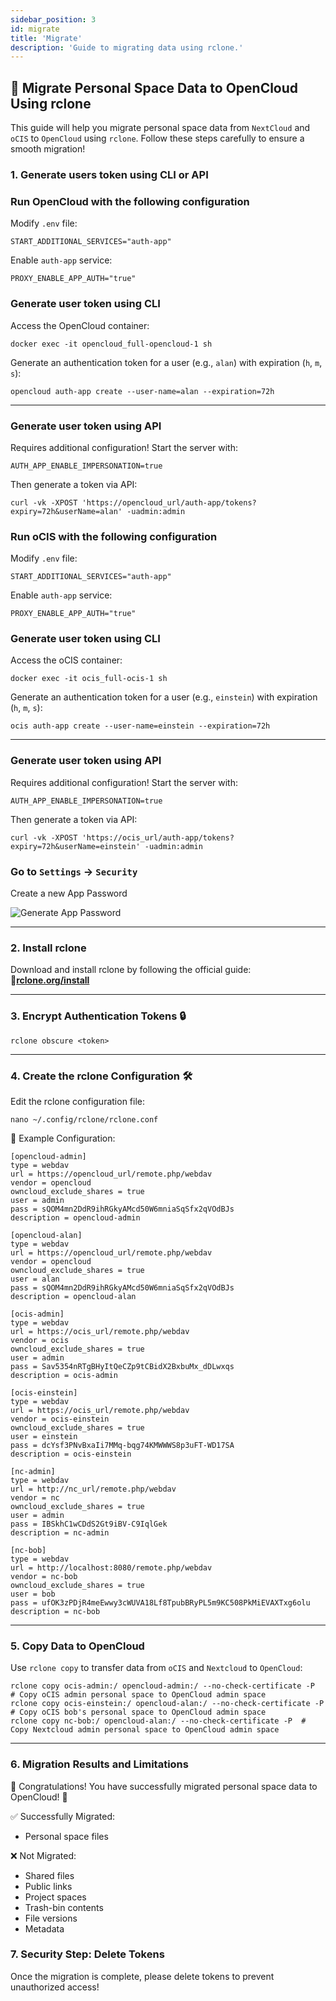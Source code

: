 ```yaml
---
sidebar_position: 3
id: migrate
title: 'Migrate'
description: 'Guide to migrating data using rclone.'
---
```



## 🚀 Migrate Personal Space Data to OpenCloud Using rclone

This guide will help you migrate personal space data from `NextCloud` and `oCIS` to `OpenCloud` using `rclone`. Follow
these steps carefully to ensure a smooth migration!

### 1. Generate users token using CLI or API

<Tabs>
<TabItem value="opencloud" label="OpenCloud">

### Run OpenCloud with the following configuration

Modify `.env` file:

```shell
START_ADDITIONAL_SERVICES="auth-app"
```

Enable `auth-app` service:

```shell
PROXY_ENABLE_APP_AUTH="true"
```

### Generate user token using CLI

Access the OpenCloud container:

```shell
docker exec -it opencloud_full-opencloud-1 sh
```

Generate an authentication token for a user (e.g., `alan`) with expiration (`h`, `m`, `s`):

```shell
opencloud auth-app create --user-name=alan --expiration=72h
```

---

### Generate user token using API

Requires additional configuration! Start the server with:

```shell
AUTH_APP_ENABLE_IMPERSONATION=true
```

Then generate a token via API:

```shell
curl -vk -XPOST 'https://opencloud_url/auth-app/tokens?expiry=72h&userName=alan' -uadmin:admin
```

</TabItem>

<TabItem value="ocis" label="oCIS">

### Run oCIS with the following configuration

Modify `.env` file:

```shell
START_ADDITIONAL_SERVICES="auth-app"
```

Enable `auth-app` service:

```shell
PROXY_ENABLE_APP_AUTH="true"
```

### Generate user token using CLI

Access the oCIS container:

```shell
docker exec -it ocis_full-ocis-1 sh
```

Generate an authentication token for a user (e.g., `einstein`) with expiration (`h`, `m`, `s`):

```shell
ocis auth-app create --user-name=einstein --expiration=72h
```

---

### Generate user token using API

Requires additional configuration! Start the server with:

```shell
AUTH_APP_ENABLE_IMPERSONATION=true
```

Then generate a token via API:

```shell
curl -vk -XPOST 'https://ocis_url/auth-app/tokens?expiry=72h&userName=einstein' -uadmin:admin
```

</TabItem>

<TabItem value="nc" label="Nextcloud">

### Go to `Settings` → `Security`

Create a new App Password

![Generate App Password](./img/generate-pass-nc.png)

</TabItem>
</Tabs>

---

### 2. Install rclone

Download and install rclone by following the official guide: 🔗[**rclone.org/install**](https://rclone.org/install/)

---

### 3. Encrypt Authentication Tokens 🔒

```shell
rclone obscure <token>
```

---

### 4. Create the rclone Configuration 🛠️

Edit the rclone configuration file:

```shell
nano ~/.config/rclone/rclone.conf
```

📌 Example Configuration:

```shell
[opencloud-admin]
type = webdav
url = https://opencloud_url/remote.php/webdav
vendor = opencloud
owncloud_exclude_shares = true
user = admin
pass = sQOM4mn2DdR9ihRGkyAMcd50W6mniaSqSfx2qVOdBJs
description = opencloud-admin

[opencloud-alan]
type = webdav
url = https://opencloud_url/remote.php/webdav
vendor = opencloud
owncloud_exclude_shares = true
user = alan
pass = sQOM4mn2DdR9ihRGkyAMcd50W6mniaSqSfx2qVOdBJs
description = opencloud-alan

[ocis-admin]
type = webdav
url = https://ocis_url/remote.php/webdav
vendor = ocis
owncloud_exclude_shares = true
user = admin
pass = Sav5354nRTgBHyItQeCZp9tCBidX2BxbuMx_dDLwxqs
description = ocis-admin

[ocis-einstein]
type = webdav
url = https://ocis_url/remote.php/webdav
vendor = ocis-einstein
owncloud_exclude_shares = true
user = einstein
pass = dcYsf3PNvBxaIi7MMq-bqg74KMWWWS8p3uFT-WD17SA
description = ocis-einstein

[nc-admin]
type = webdav
url = http://nc_url/remote.php/webdav
vendor = nc
owncloud_exclude_shares = true
user = admin
pass = IBSkhC1wCDdS2Gt9iBV-C9IqlGek
description = nc-admin

[nc-bob]
type = webdav
url = http://localhost:8080/remote.php/webdav
vendor = nc-bob
owncloud_exclude_shares = true
user = bob
pass = ufOK3zPDjR4meEwwy3cWUVA18Lf8TpubBRyPL5m9KC508PkMiEVAXTxg6olu
description = nc-bob

```

---

### 5. Copy Data to OpenCloud

Use `rclone copy` to transfer data from `oCIS` and `Nextcloud` to `OpenCloud`:

```shell
rclone copy ocis-admin:/ opencloud-admin:/ --no-check-certificate -P  # Copy oCIS admin personal space to OpenCloud admin space
rclone copy ocis-einstein:/ opencloud-alan:/ --no-check-certificate -P  # Copy oCIS bob's personal space to OpenCloud admin space
rclone copy nc-bob:/ opencloud-alan:/ --no-check-certificate -P  # Copy Nextcloud admin personal space to OpenCloud admin space

```

---

### 6. Migration Results and Limitations

🎉 Congratulations! You have successfully migrated personal space data to OpenCloud! 🚀

✅ Successfully Migrated:

- Personal space files

❌ Not Migrated:

- Shared files
- Public links
- Project spaces
- Trash-bin contents
- File versions
- Metadata

### 7. Security Step: Delete Tokens

Once the migration is complete, please delete tokens to prevent unauthorized access!
